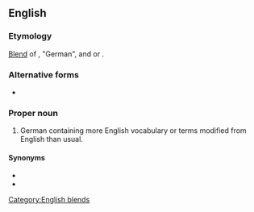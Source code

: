==English==

===Etymology===
[[blend|Blend]] of {{m|de|Deutsch}}, "German", and {{m|de|Englisch}} or {{m|en|English}}.

===Alternative forms===
* {{l|en|Denglisch}}

===Proper noun===
{{wikipedia}}
{{en-proper noun}}

# German containing more English vocabulary or terms modified from English than usual.

====Synonyms====
* {{l|en|Engleutsch}}
* {{l|en|Germish}}

[[Category:English blends]]